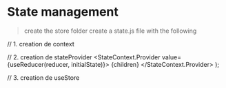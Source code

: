 # State management
> create the store folder
> create a state.js file with the following

// 1. creation de context

// 2. creation de stateProvider
  <StateContext.Provider value={useReducer(reducer, initialState)}>
    {children}
  </StateContext.Provider>
);

// 3. creation de useStore
